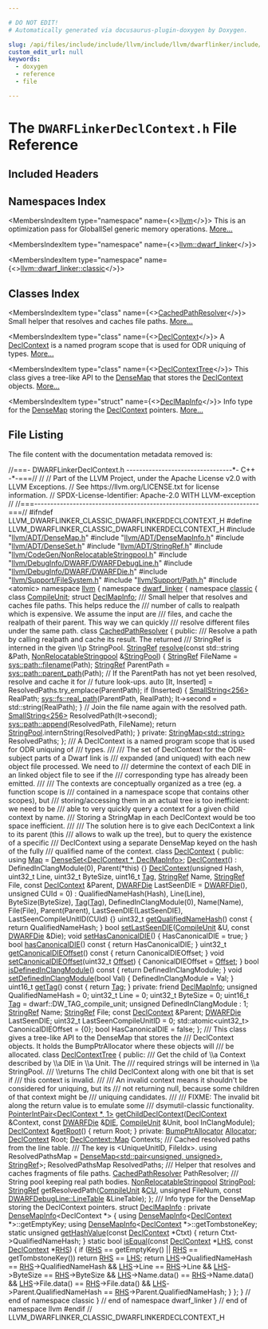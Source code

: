 ```yaml
---

# DO NOT EDIT!
# Automatically generated via docusaurus-plugin-doxygen by Doxygen.

slug: /api/files/include/include/llvm/include/llvm/dwarflinker/include/llvm/dwarflinker/classic/dwarflinkerdeclcontext-h
custom_edit_url: null
keywords:
  - doxygen
  - reference
  - file

---
```





# The `DWARFLinkerDeclContext.h` File Reference

<DoxygenPage pluginConfig={pluginConfig}>



## Included Headers

<IncludesList>
<IncludesListItem
  filePath="llvm/ADT/DenseMap.h"
  permalink="/docs/api/files/include/include/llvm/include/llvm/adt/densemap-h"
  isLocal="true" />
<IncludesListItem
  filePath="llvm/ADT/DenseMapInfo.h"
  permalink="/docs/api/files/include/include/llvm/include/llvm/adt/densemapinfo-h"
  isLocal="true" />
<IncludesListItem
  filePath="llvm/ADT/DenseSet.h"
  permalink="/docs/api/files/include/include/llvm/include/llvm/adt/denseset-h"
  isLocal="true" />
<IncludesListItem
  filePath="llvm/ADT/StringRef.h"
  permalink="/docs/api/files/include/include/llvm/include/llvm/adt/stringref-h"
  isLocal="true" />
<IncludesListItem
  filePath="llvm/CodeGen/NonRelocatableStringpool.h"
  permalink="/docs/api/files/include/include/llvm/include/llvm/codegen/nonrelocatablestringpool-h"
  isLocal="true" />
<IncludesListItem
  filePath="llvm/DebugInfo/DWARF/DWARFDebugLine.h"
  permalink="/docs/api/files/include/include/llvm/include/llvm/debuginfo/include/llvm/debuginfo/dwarf/dwarfdebugline-h"
  isLocal="true" />
<IncludesListItem
  filePath="llvm/DebugInfo/DWARF/DWARFDie.h"
  permalink="/docs/api/files/include/include/llvm/include/llvm/debuginfo/include/llvm/debuginfo/dwarf/dwarfdie-h"
  isLocal="true" />
<IncludesListItem
  filePath="llvm/Support/FileSystem.h"
  permalink="/docs/api/files/include/include/llvm/include/llvm/support/filesystem-h"
  isLocal="true" />
<IncludesListItem
  filePath="llvm/Support/Path.h"
  permalink="/docs/api/files/include/include/llvm/include/llvm/support/path-h"
  isLocal="true" />
<IncludesListItem
  filePath="atomic"
  permalink=""
  isLocal="false" />
</IncludesList>

## Namespaces Index

<MembersIndex>

<MembersIndexItem
  type="namespace"
  name={<><a href="/docs/api/namespaces/llvm">llvm</a></>}>
This is an optimization pass for GlobalISel generic memory operations. <a href="/docs/api/namespaces/llvm/#details">More...</a>
</MembersIndexItem>

<MembersIndexItem
  type="namespace"
  name={<><a href="/docs/api/namespaces/llvm/dwarf-linker">llvm::dwarf_linker</a></>}>
</MembersIndexItem>

<MembersIndexItem
  type="namespace"
  name={<><a href="/docs/api/namespaces/llvm/dwarf-linker/classic">llvm::dwarf_linker::classic</a></>}>
</MembersIndexItem>

</MembersIndex>

## Classes Index

<MembersIndex>

<MembersIndexItem
  type="class"
  name={<><a href="/docs/api/classes/llvm/dwarf-linker/classic/cachedpathresolver">CachedPathResolver</a></>}>
Small helper that resolves and caches file paths. <a href="/docs/api/classes/llvm/dwarf-linker/classic/cachedpathresolver/#details">More...</a>
</MembersIndexItem>

<MembersIndexItem
  type="class"
  name={<><a href="/docs/api/classes/llvm/dwarf-linker/classic/declcontext">DeclContext</a></>}>
A <a href="/docs/api/classes/llvm/dwarf-linker/classic/declcontext">DeclContext</a> is a named program scope that is used for ODR uniquing of types. <a href="/docs/api/classes/llvm/dwarf-linker/classic/declcontext/#details">More...</a>
</MembersIndexItem>

<MembersIndexItem
  type="class"
  name={<><a href="/docs/api/classes/llvm/dwarf-linker/classic/declcontexttree">DeclContextTree</a></>}>
This class gives a tree-like API to the <a href="/docs/api/classes/llvm/densemap">DenseMap</a> that stores the <a href="/docs/api/classes/llvm/dwarf-linker/classic/declcontext">DeclContext</a> objects. <a href="/docs/api/classes/llvm/dwarf-linker/classic/declcontexttree/#details">More...</a>
</MembersIndexItem>

<MembersIndexItem
  type="struct"
  name={<><a href="/docs/api/structs/llvm/dwarf-linker/classic/declmapinfo">DeclMapInfo</a></>}>
Info type for the <a href="/docs/api/classes/llvm/densemap">DenseMap</a> storing the <a href="/docs/api/classes/llvm/dwarf-linker/classic/declcontext">DeclContext</a> pointers. <a href="/docs/api/structs/llvm/dwarf-linker/classic/declmapinfo/#details">More...</a>
</MembersIndexItem>

</MembersIndex>


## File Listing

The file content with the documentation metadata removed is:

<ProgramListing>

<Link id="l00001" /><CodeLine lineNumber="1"><Highlight kind="comment">//===- DWARFLinkerDeclContext.h ---------------------------------&#42;- C++ -&#42;-===//</Highlight><Highlight kind="normal"></Highlight></CodeLine>
<Link id="l00002" /><CodeLine lineNumber="2"><Highlight kind="normal"></Highlight><Highlight kind="comment">//</Highlight><Highlight kind="normal"></Highlight></CodeLine>
<Link id="l00003" /><CodeLine lineNumber="3"><Highlight kind="normal"></Highlight><Highlight kind="comment">// Part of the LLVM Project, under the Apache License v2.0 with LLVM Exceptions.</Highlight><Highlight kind="normal"></Highlight></CodeLine>
<Link id="l00004" /><CodeLine lineNumber="4"><Highlight kind="normal"></Highlight><Highlight kind="comment">// See https://llvm.org/LICENSE.txt for license information.</Highlight><Highlight kind="normal"></Highlight></CodeLine>
<Link id="l00005" /><CodeLine lineNumber="5"><Highlight kind="normal"></Highlight><Highlight kind="comment">// SPDX-License-Identifier: Apache-2.0 WITH LLVM-exception</Highlight><Highlight kind="normal"></Highlight></CodeLine>
<Link id="l00006" /><CodeLine lineNumber="6"><Highlight kind="normal"></Highlight><Highlight kind="comment">//</Highlight><Highlight kind="normal"></Highlight></CodeLine>
<Link id="l00007" /><CodeLine lineNumber="7"><Highlight kind="normal"></Highlight><Highlight kind="comment">//===----------------------------------------------------------------------===//</Highlight><Highlight kind="normal"></Highlight></CodeLine>
<Link id="l00008" /><CodeLine lineNumber="8"><Highlight kind="normal"></Highlight></CodeLine>
<Link id="l00009" /><CodeLine lineNumber="9"><Highlight kind="normal"></Highlight><Highlight kind="preprocessor">#ifndef LLVM&#95;DWARFLINKER&#95;CLASSIC&#95;DWARFLINKERDECLCONTEXT&#95;H</Highlight><Highlight kind="normal"></Highlight></CodeLine>
<Link id="l00010" /><CodeLine lineNumber="10"><Highlight kind="normal"></Highlight><Highlight kind="preprocessor">#define LLVM&#95;DWARFLINKER&#95;CLASSIC&#95;DWARFLINKERDECLCONTEXT&#95;H</Highlight><Highlight kind="normal"></Highlight></CodeLine>
<Link id="l00011" /><CodeLine lineNumber="11"><Highlight kind="normal"></Highlight></CodeLine>
<Link id="l00012" /><CodeLine lineNumber="12"><Highlight kind="normal"></Highlight><Highlight kind="preprocessor">#include &quot;<a href="/docs/api/files/include/include/llvm/include/llvm/adt/densemap-h">llvm/ADT/DenseMap.h</a>&quot;</Highlight><Highlight kind="normal"></Highlight></CodeLine>
<Link id="l00013" /><CodeLine lineNumber="13"><Highlight kind="normal"></Highlight><Highlight kind="preprocessor">#include &quot;<a href="/docs/api/files/include/include/llvm/include/llvm/adt/densemapinfo-h">llvm/ADT/DenseMapInfo.h</a>&quot;</Highlight><Highlight kind="normal"></Highlight></CodeLine>
<Link id="l00014" /><CodeLine lineNumber="14"><Highlight kind="normal"></Highlight><Highlight kind="preprocessor">#include &quot;<a href="/docs/api/files/include/include/llvm/include/llvm/adt/denseset-h">llvm/ADT/DenseSet.h</a>&quot;</Highlight><Highlight kind="normal"></Highlight></CodeLine>
<Link id="l00015" /><CodeLine lineNumber="15"><Highlight kind="normal"></Highlight><Highlight kind="preprocessor">#include &quot;<a href="/docs/api/files/include/include/llvm/include/llvm/adt/stringref-h">llvm/ADT/StringRef.h</a>&quot;</Highlight><Highlight kind="normal"></Highlight></CodeLine>
<Link id="l00016" /><CodeLine lineNumber="16"><Highlight kind="normal"></Highlight><Highlight kind="preprocessor">#include &quot;<a href="/docs/api/files/include/include/llvm/include/llvm/codegen/nonrelocatablestringpool-h">llvm/CodeGen/NonRelocatableStringpool.h</a>&quot;</Highlight><Highlight kind="normal"></Highlight></CodeLine>
<Link id="l00017" /><CodeLine lineNumber="17"><Highlight kind="normal"></Highlight><Highlight kind="preprocessor">#include &quot;<a href="/docs/api/files/include/include/llvm/include/llvm/debuginfo/include/llvm/debuginfo/dwarf/dwarfdebugline-h">llvm/DebugInfo/DWARF/DWARFDebugLine.h</a>&quot;</Highlight><Highlight kind="normal"></Highlight></CodeLine>
<Link id="l00018" /><CodeLine lineNumber="18"><Highlight kind="normal"></Highlight><Highlight kind="preprocessor">#include &quot;<a href="/docs/api/files/include/include/llvm/include/llvm/debuginfo/include/llvm/debuginfo/dwarf/dwarfdie-h">llvm/DebugInfo/DWARF/DWARFDie.h</a>&quot;</Highlight><Highlight kind="normal"></Highlight></CodeLine>
<Link id="l00019" /><CodeLine lineNumber="19"><Highlight kind="normal"></Highlight><Highlight kind="preprocessor">#include &quot;<a href="/docs/api/files/include/include/llvm/include/llvm/support/filesystem-h">llvm/Support/FileSystem.h</a>&quot;</Highlight><Highlight kind="normal"></Highlight></CodeLine>
<Link id="l00020" /><CodeLine lineNumber="20"><Highlight kind="normal"></Highlight><Highlight kind="preprocessor">#include &quot;<a href="/docs/api/files/include/include/llvm/include/llvm/support/path-h">llvm/Support/Path.h</a>&quot;</Highlight><Highlight kind="normal"></Highlight></CodeLine>
<Link id="l00021" /><CodeLine lineNumber="21"><Highlight kind="normal"></Highlight><Highlight kind="preprocessor">#include &lt;atomic&gt;</Highlight><Highlight kind="normal"></Highlight></CodeLine>
<Link id="l00022" /><CodeLine lineNumber="22"><Highlight kind="normal"></Highlight></CodeLine>
<Link id="l00023" /><CodeLine lineNumber="23"><Highlight kind="normal"></Highlight><Highlight kind="keyword">namespace </Highlight><Highlight kind="normal"><a href="/docs/api/namespaces/llvm">llvm</a> &#123;</Highlight></CodeLine>
<Link id="l00024" /><CodeLine lineNumber="24"><Highlight kind="normal"></Highlight><Highlight kind="keyword">namespace </Highlight><Highlight kind="normal"><a href="/docs/api/namespaces/llvm/dwarf-linker">dwarf&#95;linker</a> &#123;</Highlight></CodeLine>
<Link id="l00025" /><CodeLine lineNumber="25"><Highlight kind="normal"></Highlight><Highlight kind="keyword">namespace </Highlight><Highlight kind="normal"><a href="/docs/api/namespaces/llvm/dwarf-linker/classic">classic</a> &#123;</Highlight></CodeLine>
<Link id="l00026" /><CodeLine lineNumber="26"><Highlight kind="normal"></Highlight></CodeLine>
<Link id="l00027" /><CodeLine lineNumber="27"><Highlight kind="normal"></Highlight><Highlight kind="keyword">class </Highlight><Highlight kind="normal"><a href="/docs/api/classes/llvm/dwarf-linker/classic/compileunit">CompileUnit</a>;</Highlight></CodeLine>
<Link id="l00028" /><CodeLine lineNumber="28"><Highlight kind="normal"></Highlight><Highlight kind="keyword">struct </Highlight><Highlight kind="normal"><a href="/docs/api/structs/llvm/dwarf-linker/classic/declmapinfo">DeclMapInfo</a>;</Highlight></CodeLine>
<Link id="l00029" /><CodeLine lineNumber="29"><Highlight kind="normal"></Highlight><Highlight kind="comment"></Highlight></CodeLine>
<Link id="l00030" /><CodeLine lineNumber="30"><Highlight kind="comment">/// Small helper that resolves and caches file paths. This helps reduce the</Highlight></CodeLine>
<Link id="l00031" /><CodeLine lineNumber="31"><Highlight kind="comment">/// number of calls to realpath which is expensive. We assume the input are</Highlight></CodeLine>
<Link id="l00032" /><CodeLine lineNumber="32"><Highlight kind="comment">/// files, and cache the realpath of their parent. This way we can quickly</Highlight></CodeLine>
<Link id="l00033" /><CodeLine lineNumber="33"><Highlight kind="comment">/// resolve different files under the same path.</Highlight><Highlight kind="normal"></Highlight></CodeLine>
<Link id="l00034" /><CodeLine lineNumber="34" lineLink="/docs/api/classes/llvm/dwarf-linker/classic/cachedpathresolver"><Highlight kind="normal"></Highlight><Highlight kind="keyword">class </Highlight><Highlight kind="normal"><a href="/docs/api/classes/llvm/dwarf-linker/classic/cachedpathresolver">CachedPathResolver</a> &#123;</Highlight></CodeLine>
<Link id="l00035" /><CodeLine lineNumber="35"><Highlight kind="normal"></Highlight><Highlight kind="keyword">public</Highlight><Highlight kind="normal">:</Highlight><Highlight kind="comment"></Highlight></CodeLine>
<Link id="l00036" /><CodeLine lineNumber="36"><Highlight kind="comment">  /// Resolve a path by calling realpath and cache its result. The returned</Highlight></CodeLine>
<Link id="l00037" /><CodeLine lineNumber="37"><Highlight kind="comment">  /// StringRef is interned in the given \\p StringPool.</Highlight><Highlight kind="normal"></Highlight></CodeLine>
<Link id="l00038" /><CodeLine lineNumber="38" lineLink="/docs/api/classes/llvm/dwarf-linker/classic/cachedpathresolver/#a83dd2ec674ed050c3d4dd6f9541f8fd4"><Highlight kind="normal">  <a href="/docs/api/classes/llvm/stringref">StringRef</a> <a href="/docs/api/classes/llvm/dwarf-linker/classic/cachedpathresolver/#a83dd2ec674ed050c3d4dd6f9541f8fd4">resolve</a>(</Highlight><Highlight kind="keyword">const</Highlight><Highlight kind="normal"> std::string &amp;Path,</Highlight></CodeLine>
<Link id="l00039" /><CodeLine lineNumber="39"><Highlight kind="normal">                    <a href="/docs/api/classes/llvm/nonrelocatablestringpool">NonRelocatableStringpool</a> &amp;<a href="/docs/api/classes/llvm/dwarf-linker/stringpool">StringPool</a>) &#123;</Highlight></CodeLine>
<Link id="l00040" /><CodeLine lineNumber="40"><Highlight kind="normal">    <a href="/docs/api/classes/llvm/stringref">StringRef</a> FileName = <a href="/docs/api/namespaces/llvm/sys/path/#aa56d25bb5127dd7a5831c25764f76cbe">sys::path::filename</a>(Path);</Highlight></CodeLine>
<Link id="l00041" /><CodeLine lineNumber="41"><Highlight kind="normal">    <a href="/docs/api/classes/llvm/stringref">StringRef</a> ParentPath = <a href="/docs/api/namespaces/llvm/sys/path/#a5326427c87607b2364a1fcdf13fa0eea">sys::path::parent&#95;path</a>(Path);</Highlight></CodeLine>
<Link id="l00042" /><CodeLine lineNumber="42"><Highlight kind="normal"></Highlight></CodeLine>
<Link id="l00043" /><CodeLine lineNumber="43"><Highlight kind="normal">    </Highlight><Highlight kind="comment">// If the ParentPath has not yet been resolved, resolve and cache it for</Highlight><Highlight kind="normal"></Highlight></CodeLine>
<Link id="l00044" /><CodeLine lineNumber="44"><Highlight kind="normal">    </Highlight><Highlight kind="comment">// future look-ups.</Highlight><Highlight kind="normal"></Highlight></CodeLine>
<Link id="l00045" /><CodeLine lineNumber="45"><Highlight kind="normal">    </Highlight><Highlight kind="keyword">auto</Highlight><Highlight kind="normal"> &#91;It, Inserted&#93; = ResolvedPaths.try&#95;emplace(ParentPath);</Highlight></CodeLine>
<Link id="l00046" /><CodeLine lineNumber="46"><Highlight kind="normal">    </Highlight><Highlight kind="keywordflow">if</Highlight><Highlight kind="normal"> (Inserted) &#123;</Highlight></CodeLine>
<Link id="l00047" /><CodeLine lineNumber="47"><Highlight kind="normal">      <a href="/docs/api/classes/llvm/smallstring">SmallString&lt;256&gt;</a> RealPath;</Highlight></CodeLine>
<Link id="l00048" /><CodeLine lineNumber="48"><Highlight kind="normal">      <a href="/docs/api/namespaces/llvm/sys/fs/#a2363fbfbd0a348f5d81fc3d3223ecae3">sys::fs::real&#95;path</a>(ParentPath, RealPath);</Highlight></CodeLine>
<Link id="l00049" /><CodeLine lineNumber="49"><Highlight kind="normal">      It-&gt;second = std::string(RealPath);</Highlight></CodeLine>
<Link id="l00050" /><CodeLine lineNumber="50"><Highlight kind="normal">    &#125;</Highlight></CodeLine>
<Link id="l00051" /><CodeLine lineNumber="51"><Highlight kind="normal"></Highlight></CodeLine>
<Link id="l00052" /><CodeLine lineNumber="52"><Highlight kind="normal">    </Highlight><Highlight kind="comment">// Join the file name again with the resolved path.</Highlight><Highlight kind="normal"></Highlight></CodeLine>
<Link id="l00053" /><CodeLine lineNumber="53"><Highlight kind="normal">    <a href="/docs/api/classes/llvm/smallstring">SmallString&lt;256&gt;</a> ResolvedPath(It-&gt;second);</Highlight></CodeLine>
<Link id="l00054" /><CodeLine lineNumber="54"><Highlight kind="normal">    <a href="/docs/api/namespaces/llvm/sys/path/#acb80894344c78dacf8d5ff8c23be697d">sys::path::append</a>(ResolvedPath, FileName);</Highlight></CodeLine>
<Link id="l00055" /><CodeLine lineNumber="55"><Highlight kind="normal">    </Highlight><Highlight kind="keywordflow">return</Highlight><Highlight kind="normal"> <a href="/docs/api/classes/llvm/dwarf-linker/stringpool">StringPool</a>.internString(ResolvedPath);</Highlight></CodeLine>
<Link id="l00056" /><CodeLine lineNumber="56"><Highlight kind="normal">  &#125;</Highlight></CodeLine>
<Link id="l00057" /><CodeLine lineNumber="57"><Highlight kind="normal"></Highlight></CodeLine>
<Link id="l00058" /><CodeLine lineNumber="58"><Highlight kind="normal"></Highlight><Highlight kind="keyword">private</Highlight><Highlight kind="normal">:</Highlight></CodeLine>
<Link id="l00059" /><CodeLine lineNumber="59"><Highlight kind="normal">  <a href="/docs/api/classes/llvm/stringmap">StringMap&lt;std::string&gt;</a> ResolvedPaths;</Highlight></CodeLine>
<Link id="l00060" /><CodeLine lineNumber="60"><Highlight kind="normal">&#125;;</Highlight></CodeLine>
<Link id="l00061" /><CodeLine lineNumber="61"><Highlight kind="normal"></Highlight><Highlight kind="comment"></Highlight></CodeLine>
<Link id="l00062" /><CodeLine lineNumber="62"><Highlight kind="comment">/// A DeclContext is a named program scope that is used for ODR uniquing of</Highlight></CodeLine>
<Link id="l00063" /><CodeLine lineNumber="63"><Highlight kind="comment">/// types.</Highlight></CodeLine>
<Link id="l00064" /><CodeLine lineNumber="64"><Highlight kind="comment">///</Highlight></CodeLine>
<Link id="l00065" /><CodeLine lineNumber="65"><Highlight kind="comment">/// The set of DeclContext for the ODR-subject parts of a Dwarf link is</Highlight></CodeLine>
<Link id="l00066" /><CodeLine lineNumber="66"><Highlight kind="comment">/// expanded (and uniqued) with each new object file processed. We need to</Highlight></CodeLine>
<Link id="l00067" /><CodeLine lineNumber="67"><Highlight kind="comment">/// determine the context of each DIE in an linked object file to see if the</Highlight></CodeLine>
<Link id="l00068" /><CodeLine lineNumber="68"><Highlight kind="comment">/// corresponding type has already been emitted.</Highlight></CodeLine>
<Link id="l00069" /><CodeLine lineNumber="69"><Highlight kind="comment">///</Highlight></CodeLine>
<Link id="l00070" /><CodeLine lineNumber="70"><Highlight kind="comment">/// The contexts are conceptually organized as a tree (eg. a function scope is</Highlight></CodeLine>
<Link id="l00071" /><CodeLine lineNumber="71"><Highlight kind="comment">/// contained in a namespace scope that contains other scopes), but</Highlight></CodeLine>
<Link id="l00072" /><CodeLine lineNumber="72"><Highlight kind="comment">/// storing/accessing them in an actual tree is too inefficient: we need to be</Highlight></CodeLine>
<Link id="l00073" /><CodeLine lineNumber="73"><Highlight kind="comment">/// able to very quickly query a context for a given child context by name.</Highlight></CodeLine>
<Link id="l00074" /><CodeLine lineNumber="74"><Highlight kind="comment">/// Storing a StringMap in each DeclContext would be too space inefficient.</Highlight></CodeLine>
<Link id="l00075" /><CodeLine lineNumber="75"><Highlight kind="comment">///</Highlight></CodeLine>
<Link id="l00076" /><CodeLine lineNumber="76"><Highlight kind="comment">/// The solution here is to give each DeclContext a link to its parent (this</Highlight></CodeLine>
<Link id="l00077" /><CodeLine lineNumber="77"><Highlight kind="comment">/// allows to walk up the tree), but to query the existence of a specific</Highlight></CodeLine>
<Link id="l00078" /><CodeLine lineNumber="78"><Highlight kind="comment">/// DeclContext using a separate DenseMap keyed on the hash of the fully</Highlight></CodeLine>
<Link id="l00079" /><CodeLine lineNumber="79"><Highlight kind="comment">/// qualified name of the context.</Highlight><Highlight kind="normal"></Highlight></CodeLine>
<Link id="l00080" /><CodeLine lineNumber="80" lineLink="/docs/api/classes/llvm/dwarf-linker/classic/declcontext"><Highlight kind="normal"></Highlight><Highlight kind="keyword">class </Highlight><Highlight kind="normal"><a href="/docs/api/classes/llvm/dwarf-linker/classic/declcontext/#af76758f3048312cbeb926522dfe920c1">DeclContext</a> &#123;</Highlight></CodeLine>
<Link id="l00081" /><CodeLine lineNumber="81"><Highlight kind="normal"></Highlight><Highlight kind="keyword">public</Highlight><Highlight kind="normal">:</Highlight></CodeLine>
<Link id="l00082" /><CodeLine lineNumber="82" lineLink="/docs/api/classes/llvm/dwarf-linker/classic/declcontext/#a1ecad72119d95995bc84d91ff34fcdd5"><Highlight kind="normal">  </Highlight><Highlight kind="keyword">using </Highlight><Highlight kind="normal"><a href="/docs/api/classes/llvm/dwarf-linker/classic/declcontext/#a1ecad72119d95995bc84d91ff34fcdd5">Map</a> = <a href="/docs/api/classes/llvm/denseset">DenseSet&lt;DeclContext &#42;, DeclMapInfo&gt;</a>;</Highlight></CodeLine>
<Link id="l00083" /><CodeLine lineNumber="83"><Highlight kind="normal"></Highlight></CodeLine>
<Link id="l00084" /><CodeLine lineNumber="84" lineLink="/docs/api/classes/llvm/dwarf-linker/classic/declcontext/#af76758f3048312cbeb926522dfe920c1"><Highlight kind="normal">  <a href="/docs/api/classes/llvm/dwarf-linker/classic/declcontext/#af76758f3048312cbeb926522dfe920c1">DeclContext</a>() : DefinedInClangModule(0), Parent(&#42;this) &#123;&#125;</Highlight></CodeLine>
<Link id="l00085" /><CodeLine lineNumber="85"><Highlight kind="normal"></Highlight></CodeLine>
<Link id="l00086" /><CodeLine lineNumber="86" lineLink="/docs/api/classes/llvm/dwarf-linker/classic/declcontext/#ad938a91020c5efe1cfc53284e9f09620"><Highlight kind="normal">  <a href="/docs/api/classes/llvm/dwarf-linker/classic/declcontext/#ad938a91020c5efe1cfc53284e9f09620">DeclContext</a>(</Highlight><Highlight kind="keywordtype">unsigned</Highlight><Highlight kind="normal"> Hash, uint32&#95;t Line, uint32&#95;t ByteSize, uint16&#95;t <a href="/docs/api/namespaces/llvm/#ac226f3d2b9ca090171a8e0a8cb92c343ac101058e7ea21bbbf2a5ac893088e90b">Tag</a>,</Highlight></CodeLine>
<Link id="l00087" /><CodeLine lineNumber="87"><Highlight kind="normal">              <a href="/docs/api/classes/llvm/stringref">StringRef</a> Name, <a href="/docs/api/classes/llvm/stringref">StringRef</a> File, </Highlight><Highlight kind="keyword">const</Highlight><Highlight kind="normal"> <a href="/docs/api/classes/llvm/dwarf-linker/classic/declcontext/#af76758f3048312cbeb926522dfe920c1">DeclContext</a> &amp;Parent,</Highlight></CodeLine>
<Link id="l00088" /><CodeLine lineNumber="88"><Highlight kind="normal">              <a href="/docs/api/classes/llvm/dwarfdie">DWARFDie</a> LastSeenDIE = <a href="/docs/api/classes/llvm/dwarfdie">DWARFDie</a>(), </Highlight><Highlight kind="keywordtype">unsigned</Highlight><Highlight kind="normal"> CUId = 0)</Highlight></CodeLine>
<Link id="l00089" /><CodeLine lineNumber="89"><Highlight kind="normal">      : QualifiedNameHash(Hash), Line(Line), ByteSize(ByteSize), <a href="/docs/api/namespaces/llvm/#ac226f3d2b9ca090171a8e0a8cb92c343ac101058e7ea21bbbf2a5ac893088e90b">Tag</a>(<a href="/docs/api/namespaces/llvm/#ac226f3d2b9ca090171a8e0a8cb92c343ac101058e7ea21bbbf2a5ac893088e90b">Tag</a>),</Highlight></CodeLine>
<Link id="l00090" /><CodeLine lineNumber="90"><Highlight kind="normal">        DefinedInClangModule(0), Name(Name), File(File), Parent(Parent),</Highlight></CodeLine>
<Link id="l00091" /><CodeLine lineNumber="91"><Highlight kind="normal">        LastSeenDIE(LastSeenDIE), LastSeenCompileUnitID(CUId) &#123;&#125;</Highlight></CodeLine>
<Link id="l00092" /><CodeLine lineNumber="92"><Highlight kind="normal"></Highlight></CodeLine>
<Link id="l00093" /><CodeLine lineNumber="93" lineLink="/docs/api/classes/llvm/dwarf-linker/classic/declcontext/#a72e134b2c25154ec9c11a14fdc0c401b"><Highlight kind="normal">  uint32&#95;t <a href="/docs/api/classes/llvm/dwarf-linker/classic/declcontext/#a72e134b2c25154ec9c11a14fdc0c401b">getQualifiedNameHash</a>()</Highlight><Highlight kind="keyword"> const </Highlight><Highlight kind="normal">&#123; </Highlight><Highlight kind="keywordflow">return</Highlight><Highlight kind="normal"> QualifiedNameHash; &#125;</Highlight></CodeLine>
<Link id="l00094" /><CodeLine lineNumber="94"><Highlight kind="normal"></Highlight></CodeLine>
<Link id="l00095" /><CodeLine lineNumber="95"><Highlight kind="normal">  </Highlight><Highlight kind="keywordtype">bool</Highlight><Highlight kind="normal"> <a href="/docs/api/classes/llvm/dwarf-linker/classic/declcontext/#ae30b2bbf9086ea752acb7a645fc6e688">setLastSeenDIE</a>(<a href="/docs/api/classes/llvm/dwarf-linker/classic/compileunit">CompileUnit</a> &amp;U, </Highlight><Highlight kind="keyword">const</Highlight><Highlight kind="normal"> <a href="/docs/api/classes/llvm/dwarfdie">DWARFDie</a> &amp;Die);</Highlight></CodeLine>
<Link id="l00096" /><CodeLine lineNumber="96"><Highlight kind="normal"></Highlight></CodeLine>
<Link id="l00097" /><CodeLine lineNumber="97" lineLink="/docs/api/classes/llvm/dwarf-linker/classic/declcontext/#a957a59c0dbc0ead3fc5742073e42129c"><Highlight kind="normal">  </Highlight><Highlight kind="keywordtype">void</Highlight><Highlight kind="normal"> <a href="/docs/api/classes/llvm/dwarf-linker/classic/declcontext/#a957a59c0dbc0ead3fc5742073e42129c">setHasCanonicalDIE</a>() &#123; HasCanonicalDIE = </Highlight><Highlight kind="keyword">true</Highlight><Highlight kind="normal">; &#125;</Highlight></CodeLine>
<Link id="l00098" /><CodeLine lineNumber="98"><Highlight kind="normal"></Highlight></CodeLine>
<Link id="l00099" /><CodeLine lineNumber="99" lineLink="/docs/api/classes/llvm/dwarf-linker/classic/declcontext/#a148c449f20cbba036280051cac77e13a"><Highlight kind="normal">  </Highlight><Highlight kind="keywordtype">bool</Highlight><Highlight kind="normal"> <a href="/docs/api/classes/llvm/dwarf-linker/classic/declcontext/#a148c449f20cbba036280051cac77e13a">hasCanonicalDIE</a>()</Highlight><Highlight kind="keyword"> const </Highlight><Highlight kind="normal">&#123; </Highlight><Highlight kind="keywordflow">return</Highlight><Highlight kind="normal"> HasCanonicalDIE; &#125;</Highlight></CodeLine>
<Link id="l00100" /><CodeLine lineNumber="100"><Highlight kind="normal"></Highlight></CodeLine>
<Link id="l00101" /><CodeLine lineNumber="101" lineLink="/docs/api/classes/llvm/dwarf-linker/classic/declcontext/#a398703d3a38108ed0712ef334cb77603"><Highlight kind="normal">  uint32&#95;t <a href="/docs/api/classes/llvm/dwarf-linker/classic/declcontext/#a398703d3a38108ed0712ef334cb77603">getCanonicalDIEOffset</a>()</Highlight><Highlight kind="keyword"> const </Highlight><Highlight kind="normal">&#123; </Highlight><Highlight kind="keywordflow">return</Highlight><Highlight kind="normal"> CanonicalDIEOffset; &#125;</Highlight></CodeLine>
<Link id="l00102" /><CodeLine lineNumber="102" lineLink="/docs/api/classes/llvm/dwarf-linker/classic/declcontext/#ad73ad5ba1be1be21a263e1b342a71d1d"><Highlight kind="normal">  </Highlight><Highlight kind="keywordtype">void</Highlight><Highlight kind="normal"> <a href="/docs/api/classes/llvm/dwarf-linker/classic/declcontext/#ad73ad5ba1be1be21a263e1b342a71d1d">setCanonicalDIEOffset</a>(uint32&#95;t <a href="/docs/api/namespaces/llvm/#a05f5b9a11bdcc5feba62899f95dcf878a3134224cba2545bc57954d3b072aebb4">Offset</a>) &#123; CanonicalDIEOffset = <a href="/docs/api/namespaces/llvm/#a05f5b9a11bdcc5feba62899f95dcf878a3134224cba2545bc57954d3b072aebb4">Offset</a>; &#125;</Highlight></CodeLine>
<Link id="l00103" /><CodeLine lineNumber="103"><Highlight kind="normal"></Highlight></CodeLine>
<Link id="l00104" /><CodeLine lineNumber="104" lineLink="/docs/api/classes/llvm/dwarf-linker/classic/declcontext/#a923d233b231246d29c18ab07b49e5525"><Highlight kind="normal">  </Highlight><Highlight kind="keywordtype">bool</Highlight><Highlight kind="normal"> <a href="/docs/api/classes/llvm/dwarf-linker/classic/declcontext/#a923d233b231246d29c18ab07b49e5525">isDefinedInClangModule</a>()</Highlight><Highlight kind="keyword"> const </Highlight><Highlight kind="normal">&#123; </Highlight><Highlight kind="keywordflow">return</Highlight><Highlight kind="normal"> DefinedInClangModule; &#125;</Highlight></CodeLine>
<Link id="l00105" /><CodeLine lineNumber="105" lineLink="/docs/api/classes/llvm/dwarf-linker/classic/declcontext/#ad453f4996567cda7ded554d48a08448c"><Highlight kind="normal">  </Highlight><Highlight kind="keywordtype">void</Highlight><Highlight kind="normal"> <a href="/docs/api/classes/llvm/dwarf-linker/classic/declcontext/#ad453f4996567cda7ded554d48a08448c">setDefinedInClangModule</a>(</Highlight><Highlight kind="keywordtype">bool</Highlight><Highlight kind="normal"> Val) &#123; DefinedInClangModule = Val; &#125;</Highlight></CodeLine>
<Link id="l00106" /><CodeLine lineNumber="106"><Highlight kind="normal"></Highlight></CodeLine>
<Link id="l00107" /><CodeLine lineNumber="107" lineLink="/docs/api/classes/llvm/dwarf-linker/classic/declcontext/#a8569ced4fce12d65531b73aa700486cb"><Highlight kind="normal">  uint16&#95;t <a href="/docs/api/classes/llvm/dwarf-linker/classic/declcontext/#a8569ced4fce12d65531b73aa700486cb">getTag</a>()</Highlight><Highlight kind="keyword"> const </Highlight><Highlight kind="normal">&#123; </Highlight><Highlight kind="keywordflow">return</Highlight><Highlight kind="normal"> <a href="/docs/api/namespaces/llvm/#ac226f3d2b9ca090171a8e0a8cb92c343ac101058e7ea21bbbf2a5ac893088e90b">Tag</a>; &#125;</Highlight></CodeLine>
<Link id="l00108" /><CodeLine lineNumber="108"><Highlight kind="normal"></Highlight></CodeLine>
<Link id="l00109" /><CodeLine lineNumber="109"><Highlight kind="normal"></Highlight><Highlight kind="keyword">private</Highlight><Highlight kind="normal">:</Highlight></CodeLine>
<Link id="l00110" /><CodeLine lineNumber="110"><Highlight kind="normal">  </Highlight><Highlight kind="keyword">friend</Highlight><Highlight kind="normal"> <a href="/docs/api/structs/llvm/dwarf-linker/classic/declmapinfo">DeclMapInfo</a>;</Highlight></CodeLine>
<Link id="l00111" /><CodeLine lineNumber="111"><Highlight kind="normal"></Highlight></CodeLine>
<Link id="l00112" /><CodeLine lineNumber="112"><Highlight kind="normal">  </Highlight><Highlight kind="keywordtype">unsigned</Highlight><Highlight kind="normal"> QualifiedNameHash = 0;</Highlight></CodeLine>
<Link id="l00113" /><CodeLine lineNumber="113"><Highlight kind="normal">  uint32&#95;t Line = 0;</Highlight></CodeLine>
<Link id="l00114" /><CodeLine lineNumber="114"><Highlight kind="normal">  uint32&#95;t ByteSize = 0;</Highlight></CodeLine>
<Link id="l00115" /><CodeLine lineNumber="115"><Highlight kind="normal">  uint16&#95;t <a href="/docs/api/namespaces/llvm/#ac226f3d2b9ca090171a8e0a8cb92c343ac101058e7ea21bbbf2a5ac893088e90b">Tag</a> = dwarf::DW&#95;TAG&#95;compile&#95;unit;</Highlight></CodeLine>
<Link id="l00116" /><CodeLine lineNumber="116"><Highlight kind="normal">  </Highlight><Highlight kind="keywordtype">unsigned</Highlight><Highlight kind="normal"> DefinedInClangModule : 1;</Highlight></CodeLine>
<Link id="l00117" /><CodeLine lineNumber="117"><Highlight kind="normal">  <a href="/docs/api/classes/llvm/stringref">StringRef</a> Name;</Highlight></CodeLine>
<Link id="l00118" /><CodeLine lineNumber="118"><Highlight kind="normal">  <a href="/docs/api/classes/llvm/stringref">StringRef</a> File;</Highlight></CodeLine>
<Link id="l00119" /><CodeLine lineNumber="119"><Highlight kind="normal">  </Highlight><Highlight kind="keyword">const</Highlight><Highlight kind="normal"> <a href="/docs/api/classes/llvm/dwarf-linker/classic/declcontext">DeclContext</a> &amp;Parent;</Highlight></CodeLine>
<Link id="l00120" /><CodeLine lineNumber="120"><Highlight kind="normal">  <a href="/docs/api/classes/llvm/dwarfdie">DWARFDie</a> LastSeenDIE;</Highlight></CodeLine>
<Link id="l00121" /><CodeLine lineNumber="121"><Highlight kind="normal">  uint32&#95;t LastSeenCompileUnitID = 0;</Highlight></CodeLine>
<Link id="l00122" /><CodeLine lineNumber="122"><Highlight kind="normal">  std::atomic&lt;uint32&#95;t&gt; CanonicalDIEOffset = &#123;0&#125;;</Highlight></CodeLine>
<Link id="l00123" /><CodeLine lineNumber="123"><Highlight kind="normal">  </Highlight><Highlight kind="keywordtype">bool</Highlight><Highlight kind="normal"> HasCanonicalDIE = </Highlight><Highlight kind="keyword">false</Highlight><Highlight kind="normal">;</Highlight></CodeLine>
<Link id="l00124" /><CodeLine lineNumber="124"><Highlight kind="normal">&#125;;</Highlight></CodeLine>
<Link id="l00125" /><CodeLine lineNumber="125"><Highlight kind="normal"></Highlight><Highlight kind="comment"></Highlight></CodeLine>
<Link id="l00126" /><CodeLine lineNumber="126"><Highlight kind="comment">/// This class gives a tree-like API to the DenseMap that stores the</Highlight></CodeLine>
<Link id="l00127" /><CodeLine lineNumber="127"><Highlight kind="comment">/// DeclContext objects. It holds the BumpPtrAllocator where these objects will</Highlight></CodeLine>
<Link id="l00128" /><CodeLine lineNumber="128"><Highlight kind="comment">/// be allocated.</Highlight><Highlight kind="normal"></Highlight></CodeLine>
<Link id="l00129" /><CodeLine lineNumber="129" lineLink="/docs/api/classes/llvm/dwarf-linker/classic/declcontexttree"><Highlight kind="normal"></Highlight><Highlight kind="keyword">class </Highlight><Highlight kind="normal"><a href="/docs/api/classes/llvm/dwarf-linker/classic/declcontexttree">DeclContextTree</a> &#123;</Highlight></CodeLine>
<Link id="l00130" /><CodeLine lineNumber="130"><Highlight kind="normal"></Highlight><Highlight kind="keyword">public</Highlight><Highlight kind="normal">:</Highlight><Highlight kind="comment"></Highlight></CodeLine>
<Link id="l00131" /><CodeLine lineNumber="131"><Highlight kind="comment">  /// Get the child of \\a Context described by \\a DIE in \\a Unit. The</Highlight></CodeLine>
<Link id="l00132" /><CodeLine lineNumber="132"><Highlight kind="comment">  /// required strings will be interned in \\a StringPool.</Highlight></CodeLine>
<Link id="l00133" /><CodeLine lineNumber="133"><Highlight kind="comment">  /// \\returns The child DeclContext along with one bit that is set if</Highlight></CodeLine>
<Link id="l00134" /><CodeLine lineNumber="134"><Highlight kind="comment">  /// this context is invalid.</Highlight></CodeLine>
<Link id="l00135" /><CodeLine lineNumber="135"><Highlight kind="comment">  ///</Highlight></CodeLine>
<Link id="l00136" /><CodeLine lineNumber="136"><Highlight kind="comment">  /// An invalid context means it shouldn&#39;t be considered for uniquing, but its</Highlight></CodeLine>
<Link id="l00137" /><CodeLine lineNumber="137"><Highlight kind="comment">  /// not returning null, because some children of that context might be</Highlight></CodeLine>
<Link id="l00138" /><CodeLine lineNumber="138"><Highlight kind="comment">  /// uniquing candidates.</Highlight></CodeLine>
<Link id="l00139" /><CodeLine lineNumber="139"><Highlight kind="comment">  ///</Highlight></CodeLine>
<Link id="l00140" /><CodeLine lineNumber="140"><Highlight kind="comment">  /// FIXME: The invalid bit along the return value is to emulate some</Highlight></CodeLine>
<Link id="l00141" /><CodeLine lineNumber="141"><Highlight kind="comment">  /// dsymutil-classic functionality.</Highlight><Highlight kind="normal"></Highlight></CodeLine>
<Link id="l00142" /><CodeLine lineNumber="142"><Highlight kind="normal">  <a href="/docs/api/classes/llvm/pointerintpair">PointerIntPair&lt;DeclContext &#42;, 1&gt;</a> <a href="/docs/api/classes/llvm/dwarf-linker/classic/declcontexttree/#a4bd9844a95feccd824a78e62c476f423">getChildDeclContext</a>(<a href="/docs/api/classes/llvm/dwarf-linker/classic/declcontext">DeclContext</a> &amp;Context,</Highlight></CodeLine>
<Link id="l00143" /><CodeLine lineNumber="143"><Highlight kind="normal">                                                       </Highlight><Highlight kind="keyword">const</Highlight><Highlight kind="normal"> <a href="/docs/api/classes/llvm/dwarfdie">DWARFDie</a> &amp;<a href="/docs/api/classes/llvm/die">DIE</a>,</Highlight></CodeLine>
<Link id="l00144" /><CodeLine lineNumber="144"><Highlight kind="normal">                                                       <a href="/docs/api/classes/llvm/dwarf-linker/classic/compileunit">CompileUnit</a> &amp;Unit,</Highlight></CodeLine>
<Link id="l00145" /><CodeLine lineNumber="145"><Highlight kind="normal">                                                       </Highlight><Highlight kind="keywordtype">bool</Highlight><Highlight kind="normal"> InClangModule);</Highlight></CodeLine>
<Link id="l00146" /><CodeLine lineNumber="146"><Highlight kind="normal"></Highlight></CodeLine>
<Link id="l00147" /><CodeLine lineNumber="147" lineLink="/docs/api/classes/llvm/dwarf-linker/classic/declcontexttree/#af8626f61b69ed2ebd28e34fd2a1f5379"><Highlight kind="normal">  <a href="/docs/api/classes/llvm/dwarf-linker/classic/declcontext">DeclContext</a> &amp;<a href="/docs/api/classes/llvm/dwarf-linker/classic/declcontexttree/#af8626f61b69ed2ebd28e34fd2a1f5379">getRoot</a>() &#123; </Highlight><Highlight kind="keywordflow">return</Highlight><Highlight kind="normal"> Root; &#125;</Highlight></CodeLine>
<Link id="l00148" /><CodeLine lineNumber="148"><Highlight kind="normal"></Highlight></CodeLine>
<Link id="l00149" /><CodeLine lineNumber="149"><Highlight kind="normal"></Highlight><Highlight kind="keyword">private</Highlight><Highlight kind="normal">:</Highlight></CodeLine>
<Link id="l00150" /><CodeLine lineNumber="150"><Highlight kind="normal">  <a href="/docs/api/namespaces/llvm/#a8e612822d4ba7bb36c9c79582a567108">BumpPtrAllocator</a> <a href="/docs/api/files/lib/lib/codegen/regallocbasic-cpp/#ad5d00e1d77644d95847b9bf8da12b759">Allocator</a>;</Highlight></CodeLine>
<Link id="l00151" /><CodeLine lineNumber="151"><Highlight kind="normal">  <a href="/docs/api/classes/llvm/dwarf-linker/classic/declcontext">DeclContext</a> Root;</Highlight></CodeLine>
<Link id="l00152" /><CodeLine lineNumber="152"><Highlight kind="normal">  <a href="/docs/api/classes/llvm/dwarf-linker/classic/declcontext/#a1ecad72119d95995bc84d91ff34fcdd5">DeclContext::Map</a> Contexts;</Highlight></CodeLine>
<Link id="l00153" /><CodeLine lineNumber="153"><Highlight kind="normal"></Highlight><Highlight kind="comment"></Highlight></CodeLine>
<Link id="l00154" /><CodeLine lineNumber="154"><Highlight kind="comment">  /// Cached resolved paths from the line table.</Highlight></CodeLine>
<Link id="l00155" /><CodeLine lineNumber="155"><Highlight kind="comment">  /// The key is &lt;UniqueUnitID, FileIdx&gt;.</Highlight><Highlight kind="normal"></Highlight></CodeLine>
<Link id="l00156" /><CodeLine lineNumber="156"><Highlight kind="normal">  </Highlight><Highlight kind="keyword">using </Highlight><Highlight kind="normal">ResolvedPathsMap = <a href="/docs/api/classes/llvm/densemap">DenseMap&lt;std::pair&lt;unsigned, unsigned&gt;</a>, <a href="/docs/api/classes/llvm/stringref">StringRef</a>&gt;;</Highlight></CodeLine>
<Link id="l00157" /><CodeLine lineNumber="157"><Highlight kind="normal">  ResolvedPathsMap ResolvedPaths;</Highlight></CodeLine>
<Link id="l00158" /><CodeLine lineNumber="158"><Highlight kind="normal"></Highlight><Highlight kind="comment"></Highlight></CodeLine>
<Link id="l00159" /><CodeLine lineNumber="159"><Highlight kind="comment">  /// Helper that resolves and caches fragments of file paths.</Highlight><Highlight kind="normal"></Highlight></CodeLine>
<Link id="l00160" /><CodeLine lineNumber="160"><Highlight kind="normal">  <a href="/docs/api/classes/llvm/dwarf-linker/classic/cachedpathresolver">CachedPathResolver</a> PathResolver;</Highlight></CodeLine>
<Link id="l00161" /><CodeLine lineNumber="161"><Highlight kind="normal"></Highlight><Highlight kind="comment"></Highlight></CodeLine>
<Link id="l00162" /><CodeLine lineNumber="162"><Highlight kind="comment">  /// String pool keeping real path bodies.</Highlight><Highlight kind="normal"></Highlight></CodeLine>
<Link id="l00163" /><CodeLine lineNumber="163"><Highlight kind="normal">  <a href="/docs/api/classes/llvm/nonrelocatablestringpool">NonRelocatableStringpool</a> <a href="/docs/api/classes/llvm/dwarf-linker/stringpool">StringPool</a>;</Highlight></CodeLine>
<Link id="l00164" /><CodeLine lineNumber="164"><Highlight kind="normal"></Highlight></CodeLine>
<Link id="l00165" /><CodeLine lineNumber="165"><Highlight kind="normal">  <a href="/docs/api/classes/llvm/stringref">StringRef</a> getResolvedPath(<a href="/docs/api/classes/llvm/dwarf-linker/classic/compileunit">CompileUnit</a> &amp;<a href="/docs/api/namespaces/cu">CU</a>, </Highlight><Highlight kind="keywordtype">unsigned</Highlight><Highlight kind="normal"> FileNum,</Highlight></CodeLine>
<Link id="l00166" /><CodeLine lineNumber="166"><Highlight kind="normal">                            </Highlight><Highlight kind="keyword">const</Highlight><Highlight kind="normal"> <a href="/docs/api/structs/llvm/dwarfdebugline/linetable">DWARFDebugLine::LineTable</a> &amp;LineTable);</Highlight></CodeLine>
<Link id="l00167" /><CodeLine lineNumber="167"><Highlight kind="normal">&#125;;</Highlight></CodeLine>
<Link id="l00168" /><CodeLine lineNumber="168"><Highlight kind="normal"></Highlight><Highlight kind="comment"></Highlight></CodeLine>
<Link id="l00169" /><CodeLine lineNumber="169"><Highlight kind="comment">/// Info type for the DenseMap storing the DeclContext pointers.</Highlight><Highlight kind="normal"></Highlight></CodeLine>
<Link id="l00170" /><CodeLine lineNumber="170" lineLink="/docs/api/structs/llvm/dwarf-linker/classic/declmapinfo"><Highlight kind="normal"></Highlight><Highlight kind="keyword">struct </Highlight><Highlight kind="normal"><a href="/docs/api/structs/llvm/dwarf-linker/classic/declmapinfo">DeclMapInfo</a> : </Highlight><Highlight kind="keyword">private</Highlight><Highlight kind="normal"> <a href="/docs/api/structs/llvm/densemapinfo">DenseMapInfo</a>&lt;DeclContext &#42;&gt; &#123;</Highlight></CodeLine>
<Link id="l00171" /><CodeLine lineNumber="171"><Highlight kind="normal">  </Highlight><Highlight kind="keyword">using </Highlight><Highlight kind="normal"><a href="/docs/api/structs/llvm/densemapinfo">DenseMapInfo</a>&lt;<a href="/docs/api/classes/llvm/dwarf-linker/classic/declcontext">DeclContext</a> &#42;&gt;::getEmptyKey;</Highlight></CodeLine>
<Link id="l00172" /><CodeLine lineNumber="172"><Highlight kind="normal">  </Highlight><Highlight kind="keyword">using </Highlight><Highlight kind="normal"><a href="/docs/api/structs/llvm/densemapinfo">DenseMapInfo</a>&lt;<a href="/docs/api/classes/llvm/dwarf-linker/classic/declcontext">DeclContext</a> &#42;&gt;::getTombstoneKey;</Highlight></CodeLine>
<Link id="l00173" /><CodeLine lineNumber="173"><Highlight kind="normal"></Highlight></CodeLine>
<Link id="l00174" /><CodeLine lineNumber="174" lineLink="/docs/api/structs/llvm/dwarf-linker/classic/declmapinfo/#a772852a9a0b80f6de7be438bc545a5b4"><Highlight kind="normal">  </Highlight><Highlight kind="keyword">static</Highlight><Highlight kind="normal"> </Highlight><Highlight kind="keywordtype">unsigned</Highlight><Highlight kind="normal"> <a href="/docs/api/structs/llvm/dwarf-linker/classic/declmapinfo/#a772852a9a0b80f6de7be438bc545a5b4">getHashValue</a>(</Highlight><Highlight kind="keyword">const</Highlight><Highlight kind="normal"> <a href="/docs/api/classes/llvm/dwarf-linker/classic/declcontext">DeclContext</a> &#42;Ctxt) &#123;</Highlight></CodeLine>
<Link id="l00175" /><CodeLine lineNumber="175"><Highlight kind="normal">    </Highlight><Highlight kind="keywordflow">return</Highlight><Highlight kind="normal"> Ctxt-&gt;QualifiedNameHash;</Highlight></CodeLine>
<Link id="l00176" /><CodeLine lineNumber="176"><Highlight kind="normal">  &#125;</Highlight></CodeLine>
<Link id="l00177" /><CodeLine lineNumber="177"><Highlight kind="normal"></Highlight></CodeLine>
<Link id="l00178" /><CodeLine lineNumber="178" lineLink="/docs/api/structs/llvm/dwarf-linker/classic/declmapinfo/#ab33104d74b435a71e75a9fd7848c5dfc"><Highlight kind="normal">  </Highlight><Highlight kind="keyword">static</Highlight><Highlight kind="normal"> </Highlight><Highlight kind="keywordtype">bool</Highlight><Highlight kind="normal"> <a href="/docs/api/structs/llvm/dwarf-linker/classic/declmapinfo/#ab33104d74b435a71e75a9fd7848c5dfc">isEqual</a>(</Highlight><Highlight kind="keyword">const</Highlight><Highlight kind="normal"> <a href="/docs/api/classes/llvm/dwarf-linker/classic/declcontext">DeclContext</a> &#42;<a href="/docs/api/files/lib/lib/target/lib/target/x86/x86partialreduction-cpp/#a9e1483f7215664a2315c53c3558d9a8d">LHS</a>, </Highlight><Highlight kind="keyword">const</Highlight><Highlight kind="normal"> <a href="/docs/api/classes/llvm/dwarf-linker/classic/declcontext">DeclContext</a> &#42;<a href="/docs/api/files/lib/lib/target/lib/target/x86/x86partialreduction-cpp/#a87b8bfbbe9d8f7146d7f20a5fb42efd0">RHS</a>) &#123;</Highlight></CodeLine>
<Link id="l00179" /><CodeLine lineNumber="179"><Highlight kind="normal">    </Highlight><Highlight kind="keywordflow">if</Highlight><Highlight kind="normal"> (<a href="/docs/api/files/lib/lib/target/lib/target/x86/x86partialreduction-cpp/#a87b8bfbbe9d8f7146d7f20a5fb42efd0">RHS</a> == getEmptyKey() || <a href="/docs/api/files/lib/lib/target/lib/target/x86/x86partialreduction-cpp/#a87b8bfbbe9d8f7146d7f20a5fb42efd0">RHS</a> == getTombstoneKey())</Highlight></CodeLine>
<Link id="l00180" /><CodeLine lineNumber="180"><Highlight kind="normal">      </Highlight><Highlight kind="keywordflow">return</Highlight><Highlight kind="normal"> <a href="/docs/api/files/lib/lib/target/lib/target/x86/x86partialreduction-cpp/#a87b8bfbbe9d8f7146d7f20a5fb42efd0">RHS</a> == <a href="/docs/api/files/lib/lib/target/lib/target/x86/x86partialreduction-cpp/#a9e1483f7215664a2315c53c3558d9a8d">LHS</a>;</Highlight></CodeLine>
<Link id="l00181" /><CodeLine lineNumber="181"><Highlight kind="normal">    </Highlight><Highlight kind="keywordflow">return</Highlight><Highlight kind="normal"> <a href="/docs/api/files/lib/lib/target/lib/target/x86/x86partialreduction-cpp/#a9e1483f7215664a2315c53c3558d9a8d">LHS</a>-&gt;QualifiedNameHash == <a href="/docs/api/files/lib/lib/target/lib/target/x86/x86partialreduction-cpp/#a87b8bfbbe9d8f7146d7f20a5fb42efd0">RHS</a>-&gt;QualifiedNameHash &amp;&amp;</Highlight></CodeLine>
<Link id="l00182" /><CodeLine lineNumber="182"><Highlight kind="normal">           <a href="/docs/api/files/lib/lib/target/lib/target/x86/x86partialreduction-cpp/#a9e1483f7215664a2315c53c3558d9a8d">LHS</a>-&gt;Line == <a href="/docs/api/files/lib/lib/target/lib/target/x86/x86partialreduction-cpp/#a87b8bfbbe9d8f7146d7f20a5fb42efd0">RHS</a>-&gt;Line &amp;&amp; <a href="/docs/api/files/lib/lib/target/lib/target/x86/x86partialreduction-cpp/#a9e1483f7215664a2315c53c3558d9a8d">LHS</a>-&gt;ByteSize == <a href="/docs/api/files/lib/lib/target/lib/target/x86/x86partialreduction-cpp/#a87b8bfbbe9d8f7146d7f20a5fb42efd0">RHS</a>-&gt;ByteSize &amp;&amp;</Highlight></CodeLine>
<Link id="l00183" /><CodeLine lineNumber="183"><Highlight kind="normal">           <a href="/docs/api/files/lib/lib/target/lib/target/x86/x86partialreduction-cpp/#a9e1483f7215664a2315c53c3558d9a8d">LHS</a>-&gt;Name.data() == <a href="/docs/api/files/lib/lib/target/lib/target/x86/x86partialreduction-cpp/#a87b8bfbbe9d8f7146d7f20a5fb42efd0">RHS</a>-&gt;Name.data() &amp;&amp;</Highlight></CodeLine>
<Link id="l00184" /><CodeLine lineNumber="184"><Highlight kind="normal">           <a href="/docs/api/files/lib/lib/target/lib/target/x86/x86partialreduction-cpp/#a9e1483f7215664a2315c53c3558d9a8d">LHS</a>-&gt;File.data() == <a href="/docs/api/files/lib/lib/target/lib/target/x86/x86partialreduction-cpp/#a87b8bfbbe9d8f7146d7f20a5fb42efd0">RHS</a>-&gt;File.data() &amp;&amp;</Highlight></CodeLine>
<Link id="l00185" /><CodeLine lineNumber="185"><Highlight kind="normal">           <a href="/docs/api/files/lib/lib/target/lib/target/x86/x86partialreduction-cpp/#a9e1483f7215664a2315c53c3558d9a8d">LHS</a>-&gt;Parent.QualifiedNameHash == <a href="/docs/api/files/lib/lib/target/lib/target/x86/x86partialreduction-cpp/#a87b8bfbbe9d8f7146d7f20a5fb42efd0">RHS</a>-&gt;Parent.QualifiedNameHash;</Highlight></CodeLine>
<Link id="l00186" /><CodeLine lineNumber="186"><Highlight kind="normal">  &#125;</Highlight></CodeLine>
<Link id="l00187" /><CodeLine lineNumber="187"><Highlight kind="normal">&#125;;</Highlight></CodeLine>
<Link id="l00188" /><CodeLine lineNumber="188"><Highlight kind="normal"></Highlight></CodeLine>
<Link id="l00189" /><CodeLine lineNumber="189"><Highlight kind="normal">&#125; </Highlight><Highlight kind="comment">// end of namespace classic</Highlight><Highlight kind="normal"></Highlight></CodeLine>
<Link id="l00190" /><CodeLine lineNumber="190"><Highlight kind="normal">&#125; </Highlight><Highlight kind="comment">// end of namespace dwarf&#95;linker</Highlight><Highlight kind="normal"></Highlight></CodeLine>
<Link id="l00191" /><CodeLine lineNumber="191"><Highlight kind="normal">&#125; </Highlight><Highlight kind="comment">// end of namespace llvm</Highlight><Highlight kind="normal"></Highlight></CodeLine>
<Link id="l00192" /><CodeLine lineNumber="192"><Highlight kind="normal"></Highlight></CodeLine>
<Link id="l00193" /><CodeLine lineNumber="193"><Highlight kind="normal"></Highlight><Highlight kind="preprocessor">#endif </Highlight><Highlight kind="comment">// LLVM&#95;DWARFLINKER&#95;CLASSIC&#95;DWARFLINKERDECLCONTEXT&#95;H</Highlight><Highlight kind="normal"></Highlight></CodeLine>

</ProgramListing>


</DoxygenPage>
